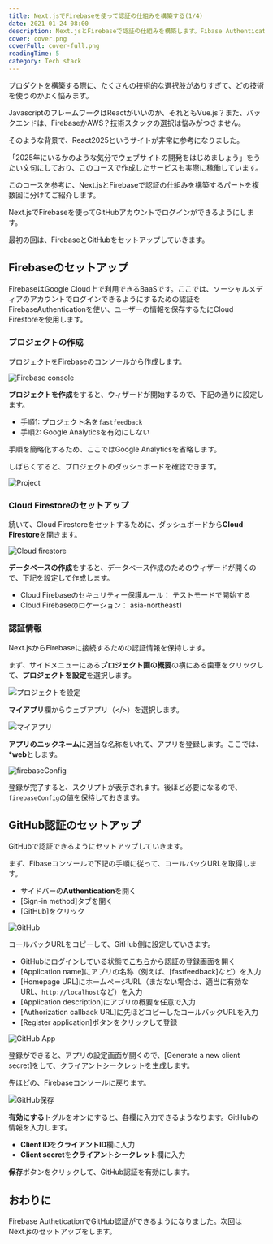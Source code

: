 ```yaml
---
title: Next.jsでFirebaseを使って認証の仕組みを構築する(1/4)
date: 2021-01-24 08:00
description: Next.jsとFirebaseで認証の仕組みを構築します。Fibase AuthenticationでGitHub認証のセットアップをします。
cover: cover.png
coverFull: cover-full.png
readingTime: 5
category: Tech stack
---
```

プロダクトを構築する際に、たくさんの技術的な選択肢がありすぎて、どの技術を使うのかよく悩みます。

JavascriptのフレームワークはReactがいいのか、それともVue.js？また、バックエンドは、FirebaseかAWS？技術スタックの選択は悩みがつきません。

そのような背景で、React2025というサイトが非常に参考になりました。

<LinkCard href="https://react2025.com" />

「2025年にいるかのような気分でウェブサイトの開発をはじめましょう」をうたい文句にしており、このコースで作成したサービスも実際に稼働しています。

このコースを参考に、Next.jsとFirebaseで認証の仕組みを構築するパートを複数回に分けてご紹介します。

Next.jsでFirebaseを使ってGitHubアカウントでログインができるようにします。

最初の回は、FirebaseとGitHubをセットアップしていきます。

## Firebaseのセットアップ

FirebaseはGoogle Cloud上で利用できるBaaSです。ここでは、ソーシャルメディアのアカウントでログインできるようにするための認証をFirebaseAuthenticationを使い、ユーザーの情報を保存するたにCloud Firestoreを使用します。

### プロジェクトの作成

プロジェクトをFirebaseのコンソールから作成します。

![Firebase console](firebase-console.png)

**プロジェクトを作成**をすると、ウィザードが開始するので、下記の通りに設定します。

- 手順1: プロジェクト名を`fastfeedback`
- 手順2: Google Analyticsを有効にしない

手順を簡略化するため、ここではGoogle Analyticsを省略します。

しばらくすると、プロジェクトのダッシュボードを確認できます。

![Project](dashboard.png)


### Cloud Firestoreのセットアップ

続いて、Cloud Firestoreをセットするために、ダッシュボードから**Cloud Firestore**を開きます。

![Cloud firestore](firestore.png)

**データベースの作成**をすると、データベース作成のためのウィザードが開くので、下記を設定して作成します。

- Cloud Firebaseのセキュリティー保護ルール： テストモードで開始する
- Cloud Firebaseのロケーション： asia-northeast1

### 認証情報

Next.jsからFirebaseに接続するための認証情報を保持します。

まず、サイドメニューにある**プロジェクト画の概要**の横にある歯車をクリックして、**プロジェクトを設定**を選択します。

![プロジェクトを設定](project-setting.png)

**マイアプリ**欄からウェブアプリ（</\>）を選択します。

![マイアプリ](my-app.png)

**アプリのニックネーム**に適当な名称をいれて、アプリを登録します。ここでは、***web**とします。

![firebaseConfig](firebase-config.png)

登録が完了すると、スクリプトが表示されます。後ほど必要になるので、`firebaseConfig`の値を保持しておきます。

## GitHub認証のセットアップ

GitHubで認証できるようにセットアップしていきます。

まず、Fibaseコンソールで下記の手順に従って、コールバックURLを取得します。

- サイドバーの**Authentication**を開く
- [Sign-in method]タブを開く
- [GitHub]をクリック

![GitHub](github-setting.png)

コールバックURLをコピーして、GitHub側に設定していきます。

- GitHubにログインしている状態で[こちら](https://github.com/settings/applications/new)から認証の登録画面を開く
- [Application name]にアプリの名称（例えば、[fastfeedback]など）を入力
- [Homepage URL]にホームページURL（まだない場合は、適当に有効なURL、`http://localhost`など）を入力
- [Application description]にアプリの概要を任意で入力
- [Authorization callback URL]に先ほどコピーしたコールバックURLを入力
- [Register application]ボタンをクリックして登録

![GitHub App](github-auth.png)

登録ができると、アプリの設定画面が開くので、[Generate a new client secret]をして、クライアントシークレットを生成します。

先ほどの、Firebaseコンソールに戻ります。

![GitHub保存](github-setting-save.png)

**有効にする**トグルをオンにすると、各欄に入力できるようなります。GitHubの情報を入力します。

- **Client ID**を**クライアントID**欄に入力
- **Client secret**を**クライアントシークレット**欄に入力

**保存**ボタンをクリックして、GitHub認証を有効にします。

## おわりに

Firebase AutheticationでGitHub認証ができるようになりました。次回はNext.jsのセットアップをします。

<LinkCard href="/posts/nextjs-firebase-auth-2" />

